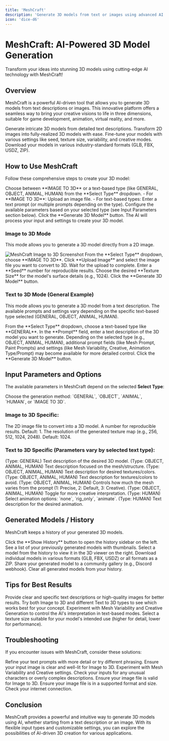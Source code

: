 ```yaml
---
title: 'MeshCraft'
description: 'Generate 3D models from text or images using advanced AI technology.'
icon: 'dice-d6'
---
```


# MeshCraft: AI-Powered 3D Model Generation

<Tip>
  Transform your ideas into stunning 3D models using cutting-edge AI technology with MeshCraft!
</Tip>

## Overview

MeshCraft is a powerful AI-driven tool that allows you to generate 3D models from text descriptions or images. This innovative platform offers a seamless way to bring your creative visions to life in three dimensions, suitable for game development, animation, virtual reality, and more.

<CardGroup cols={2}>
  <Card title="Text-to-3D" icon="keyboard">
    Generate intricate 3D models from detailed text descriptions.
  </Card>
  <Card title="Image-to-3D" icon="image">
    Transform 2D images into fully-realized 3D models with ease.
  </Card>
  <Card title="Customizable Options" icon="sliders">
    Fine-tune your models with various settings like seed, texture size, variability, and creative modes.
  </Card>
  <Card title="Multiple Export Formats" icon="file-export">
    Download your models in various industry-standard formats (GLB, FBX, USDZ, ZIP).
  </Card>
</CardGroup>

## How to Use MeshCraft

Follow these comprehensive steps to create your 3D model:

<Steps>
  <Step title="Select Input Type" icon="upload">
    Choose between **IMAGE TO 3D** or a text-based type (like GENERAL, OBJECT, ANIMAL, HUMAN) from the **Select Type** dropdown.
  </Step>
  <Step title="Provide Input" icon="pen-to-square">
    - For **IMAGE TO 3D**: Upload an image file.
    - For text-based types: Enter a text prompt (or multiple prompts depending on the type).
  </Step>
  <Step title="Adjust Settings" icon="sliders">
    Configure the available parameters based on your selected type (see Input Parameters section below).
  </Step>
  <Step title="Generate 3D Model" icon="play">
    Click the **Generate 3D Model** button. The AI will process your input and settings to create your 3D model.
  </Step>
</Steps>

### Image to 3D Mode

This mode allows you to generate a 3D model directly from a 2D image.

<Frame>
  <img src="https://pixiomedia.nyc3.digitaloceanspaces.com/docs/meshcraft-imageto3d.png" alt="MeshCraft Image to 3D Screenshot" />
</Frame>

<Steps>
  <Step title="Select IMAGE TO 3D" icon="image">
    From the **Select Type** dropdown, choose **IMAGE TO 3D**.
  </Step>
  <Step title="Upload Image" icon="upload">
    Click **Upload Image** and select the image file you want to convert to 3D. Wait for the upload to complete.
  </Step>
  <Step title="Set Seed" icon="seedling">
    Enter a **Seed** number for reproducible results.
  </Step>
  <Step title="Select Texture Size" icon="expand">
    Choose the desired **Texture Size** for the model's surface details (e.g., 1024).
  </Step>
  <Step title="Generate 3D Model" icon="play">
    Click the **Generate 3D Model** button.
  </Step>
</Steps>

### Text to 3D Mode (General Example)

This mode allows you to generate a 3D model from a text description. The available prompts and settings vary depending on the specific text-based type selected (GENERAL, OBJECT, ANIMAL, HUMAN).

<Steps>
  <Step title="Select Text Type" icon="keyboard">
    From the **Select Type** dropdown, choose a text-based type like **GENERAL**.
  </Step>
  <Step title="Enter Prompt" icon="pencil">
    In the **Prompt** field, enter a text description of the 3D model you want to generate.
  </Step>
  <Step title="Adjust Settings (Optional)" icon="sliders">
    Depending on the selected type (e.g., OBJECT, ANIMAL, HUMAN), additional prompt fields (like Mesh Prompt, Paint Prompts) and settings (like Mesh Variability, Creative, Animation Type/Prompt) may become available for more detailed control.
  </Step>
  <Step title="Generate 3D Model" icon="play">
    Click the **Generate 3D Model** button.
  </Step>
</Steps>

## Input Parameters and Options

The available parameters in MeshCraft depend on the selected **Select Type**:

<ResponseField name="Select Type" type="Enum" required>
  Choose the generation method: `GENERAL`, `OBJECT`, `ANIMAL`, `HUMAN`, or `IMAGE TO 3D`.
</ResponseField>

### Image to 3D Specific:

<ResponseField name="Upload Image" type="file" required>
  The 2D image file to convert into a 3D model.
</ResponseField>
<ResponseField name="Seed" type="integer">
  A number for reproducible results. Default: 1.
</ResponseField>
<ResponseField name="Texture Size" type="integer">
  The resolution of the generated texture map (e.g., 256, 512, 1024, 2048). Default: 1024.
</ResponseField>

### Text to 3D Specific (Parameters vary by selected text type):

<ResponseField name="Prompt" type="string" required>
  (Type: GENERAL) Text description of the desired 3D model.
</ResponseField>
<ResponseField name="Mesh Prompt" type="string" required>
  (Type: OBJECT, ANIMAL, HUMAN) Text description focused on the mesh/structure.
</ResponseField>
<ResponseField name="Positive Paint Prompt" type="string" required>
  (Type: OBJECT, ANIMAL, HUMAN) Text description for desired textures/colors.
</ResponseField>
<ResponseField name="Negative Paint Prompt" type="string" required>
  (Type: OBJECT, ANIMAL, HUMAN) Text description for textures/colors to avoid.
</ResponseField>
<ResponseField name="Mesh Variability" type="integer">
  (Type: OBJECT, ANIMAL, HUMAN) Controls how much the mesh varies from the prompt (1: Precise, 2: Default, 3: Creative).
</ResponseField>
<ResponseField name="Creative Generation" type="boolean">
  (Type: OBJECT, ANIMAL, HUMAN) Toggle for more creative interpretation.
</ResponseField>
<ResponseField name="Animation Type" type="Enum">
  (Type: HUMAN) Select animation options: `none`, `rig_only`, `animate`.
</ResponseField>
<ResponseField name="Animation Prompt" type="string">
  (Type: HUMAN) Text description for the desired animation.
</ResponseField>

## Generated Models / History

MeshCraft keeps a history of your generated 3D models.

<AccordionGroup>
  <Accordion title="Show History" icon="clock">
    Click the **Show History** button to open the history sidebar on the left.
  </Accordion>
  <Accordion title="Generated Models List" icon="list">
    See a list of your previously generated models with thumbnails.
  </Accordion>
  <Accordion title="View Model" icon="eye">
    Select a model from the history to view it in the 3D viewer on the right.
  </Accordion>
  <Accordion title="Download Model" icon="download">
    Download individual models in various formats (GLB, FBX, USDZ) or all formats as a ZIP.
  </Accordion>
  <Accordion title="Send to Gallery" icon="share">
    Share your generated model to a community gallery (e.g., Discord webhook).
  </Accordion>
  <Accordion title="Clear All Models" icon="trash">
    Clear all generated models from your history.
  </Accordion>
</AccordionGroup>

## Tips for Best Results

<CardGroup cols={2}>
  <Card title="Clear Inputs" icon="pencil">
    Provide clear and specific text descriptions or high-quality images for better results.
  </Card>
  <Card title="Experiment with Types" icon="shuffle">
    Try both Image to 3D and different Text to 3D types to see which works best for your concept.
  </Card>
  <Card title="Adjust Variability/Creative (Text)" icon="sliders">
    Experiment with Mesh Variability and Creative Generation to control the AI's interpretation in text-based modes.
  </Card>
  <Card title="Use Appropriate Texture Size (Image)" icon="expand">
    Select a texture size suitable for your model's intended use (higher for detail, lower for performance).
  </Card>
</CardGroup>

## Troubleshooting

If you encounter issues with MeshCraft, consider these solutions:

<AccordionGroup>
  <Accordion title="Poor Model Quality" icon="cube-slash">
    Refine your text prompts with more detail or try different phrasing. Ensure your input image is clear and well-lit for Image to 3D. Experiment with Mesh Variability and Creative settings.
  </Accordion>
  <Accordion title="Generation Errors" icon="bug">
    Check your inputs for any unusual characters or overly complex descriptions. Ensure your image file is valid for Image to 3D.
  </Accordion>
  <Accordion title="Upload Issues (Image to 3D)" icon="upload-slash">
    Ensure your image file is in a supported format and size. Check your internet connection.
  </Accordion>
</AccordionGroup>

## Conclusion

MeshCraft provides a powerful and intuitive way to generate 3D models using AI, whether starting from a text description or an image. With its flexible input types and customizable settings, you can explore the possibilities of AI-driven 3D creation for various applications.

